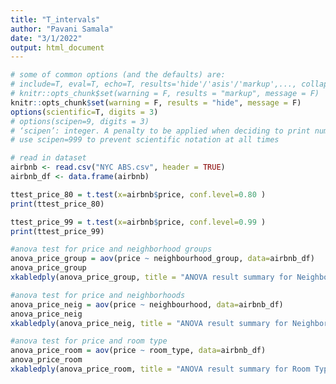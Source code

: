 ```yaml
---
title: "T_intervals"
author: "Pavani Samala"
date: "3/1/2022"
output: html_document
---
```

```r
# some of common options (and the defaults) are: 
# include=T, eval=T, echo=T, results='hide'/'asis'/'markup',..., collapse=F, warning=T, message=T, error=T, cache=T, fig.width=6, fig.height=4, fig.dim=c(6,4) #inches, fig.align='left'/'center','right', 
# knitr::opts_chunk$set(warning = F, results = "markup", message = F)
knitr::opts_chunk$set(warning = F, results = "hide", message = F)
options(scientific=T, digits = 3) 
# options(scipen=9, digits = 3) 
# ‘scipen’: integer. A penalty to be applied when deciding to print numeric values in fixed or exponential notation.  Positive values bias towards fixed and negative towards scientific notation: fixed notation will be preferred unless it is more than ‘scipen’ digits wider.
# use scipen=999 to prevent scientific notation at all times
```

```r
# read in dataset
airbnb <- read.csv("NYC ABS.csv", header = TRUE)
airbnb_df <- data.frame(airbnb)

```

```r
ttest_price_80 = t.test(x=airbnb$price, conf.level=0.80 )
print(ttest_price_80)

ttest_price_99 = t.test(x=airbnb$price, conf.level=0.99 )
print(ttest_price_99)

```



```r
#anova test for price and neighborhood groups
anova_price_group = aov(price ~ neighbourhood_group, data=airbnb_df)
anova_price_group
xkabledply(anova_price_group, title = "ANOVA result summary for Neighborhood Groups")

#anova test for price and neighborhoods
anova_price_neig = aov(price ~ neighbourhood, data=airbnb_df)
anova_price_neig
xkabledply(anova_price_neig, title = "ANOVA result summary for Neighborhoods")

#anova test for price and room type
anova_price_room = aov(price ~ room_type, data=airbnb_df)
anova_price_room
xkabledply(anova_price_room, title = "ANOVA result summary for Room Type")

```